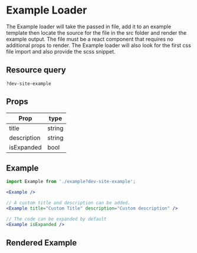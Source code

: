 
# Example Loader

The Example loader will take the passed in file, add it to an example template then locate the source for the file in the src folder and render the example output.
The file must be a react component that requires no additional props to render. The Example loader will also look for the first css file import and also provide 
the scss snippet.


## Resource query

`?dev-site-example`

## Props

Prop | type
--- | ---
title | string
description | string
isExpanded | bool

## Example

```jsx
import Example from './example?dev-site-example';

<Example />

// A custom title and description can be added.
<Example title="Custom Title" description="Custom description" />

// The code can be expanded by default
<Example isExpanded />
```

## Rendered Example

<Example />
